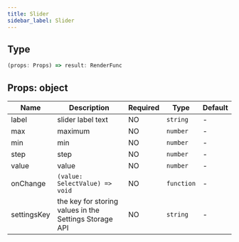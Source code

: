 ```yaml
---
title: Slider 
sidebar_label: Slider 
---
```


## Type

```ts
(props: Props) => result: RenderFunc
```

## Props: object

| Name | Description | Required | Type | Default |
| ----------- | ----------------------------------- | ---- | ---------- | ------ |
| label | slider label text | NO | `string` | - |
| max | maximum | NO | `number` | - |
| min | min | NO | `number` | - |
| step  |step| NO | `number` | - |
| value | value | NO | `number` | - |
| onChange | `(value: SelectValue) => void` | NO | `function` | - |
| settingsKey | the key for storing values in the Settings Storage API | NO | `string` | - |
